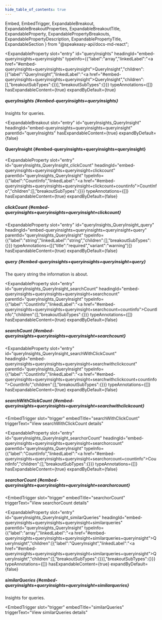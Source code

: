 ```yaml
---
hide_table_of_contents: true
---
```

  Embed,
  EmbedTrigger,
  ExpandableBreakout,
  ExpandableBreakoutProperties,
  ExpandableBreakoutTitle,
  ExpandableProperty,
  ExpandablePropertyBreakouts,
  ExpandablePropertyDescription,
  ExpandablePropertyTitle,
  ExpandableSection
} from "@speakeasy-api/docs-md-react";

<ExpandableSection>

<ExpandableProperty
  slot="entry"
  id="queryInsights"
  headingId="embed-queryinsights+queryinsights"
  typeInfo={{"label":"array","linkedLabel":"<a href=\"#embed-queryinsights+queryinsights+queryinsight\">QueryInsight</a>","children":[{"label":"QueryInsight","linkedLabel":"<a href=\"#embed-queryinsights+queryinsights+queryinsight\">QueryInsight</a>","children":[],"breakoutSubTypes":{}}],"breakoutSubTypes":{}}}
  typeAnnotations={[]}
  hasExpandableContent={true}
  expandByDefault={true}
>

<ExpandablePropertyTitle slot="title">

##### queryInsights \{#embed-queryinsights+queryinsights\}

</ExpandablePropertyTitle>

<ExpandablePropertyDescription slot="description">

Insights for queries.

</ExpandablePropertyDescription>

<ExpandablePropertyBreakouts slot="breakouts">

<ExpandableBreakout
  slot="entry"
  id="queryInsights_QueryInsight"
  headingId="embed-queryinsights+queryinsights+queryinsight"
  parentId="queryInsights"
  hasExpandableContent={true}
  expandByDefault={false}
>

<ExpandableBreakoutTitle slot="title">

#### QueryInsight \{#embed-queryinsights+queryinsights+queryinsight\}

</ExpandableBreakoutTitle>

<ExpandableBreakoutProperties slot="properties">

<ExpandableProperty
  slot="entry"
  id="queryInsights_QueryInsight_clickCount"
  headingId="embed-queryinsights+queryinsights+queryinsight+clickcount"
  parentId="queryInsights_QueryInsight"
  typeInfo={{"label":"CountInfo","linkedLabel":"<a href=\"#embed-queryinsights+queryinsights+queryinsight+clickcount+countinfo\">CountInfo</a>","children":[],"breakoutSubTypes":{}}}
  typeAnnotations={[]}
  hasExpandableContent={true}
  expandByDefault={false}
>

<ExpandablePropertyTitle slot="title">

##### clickCount \{#embed-queryinsights+queryinsights+queryinsight+clickcount\}

</ExpandablePropertyTitle>

<Embed slot="embed">

<EmbedTrigger slot="trigger" embedTitle="clickCount" triggerText="View clickCount details">

<Embedclickcount />

</EmbedTrigger>

</Embed>

</ExpandableProperty>

<ExpandableProperty
  slot="entry"
  id="queryInsights_QueryInsight_query"
  headingId="embed-queryinsights+queryinsights+queryinsight+query"
  parentId="queryInsights_QueryInsight"
  typeInfo={{"label":"string","linkedLabel":"string","children":[],"breakoutSubTypes":{}}}
  typeAnnotations={[{"title":"required","variant":"warning"}]}
  hasExpandableContent={true}
  expandByDefault={false}
>

<ExpandablePropertyTitle slot="title">

##### query \{#embed-queryinsights+queryinsights+queryinsight+query\}

</ExpandablePropertyTitle>

<ExpandablePropertyDescription slot="description">

The query string the information is about.

</ExpandablePropertyDescription>

</ExpandableProperty>

<ExpandableProperty
  slot="entry"
  id="queryInsights_QueryInsight_searchCount"
  headingId="embed-queryinsights+queryinsights+queryinsight+searchcount"
  parentId="queryInsights_QueryInsight"
  typeInfo={{"label":"CountInfo","linkedLabel":"<a href=\"#embed-queryinsights+queryinsights+queryinsight+searchcount+countinfo\">CountInfo</a>","children":[],"breakoutSubTypes":{}}}
  typeAnnotations={[]}
  hasExpandableContent={true}
  expandByDefault={false}
>

<ExpandablePropertyTitle slot="title">

##### searchCount \{#embed-queryinsights+queryinsights+queryinsight+searchcount\}

</ExpandablePropertyTitle>

<Embed slot="embed">

<EmbedTrigger slot="trigger" embedTitle="searchCount" triggerText="View searchCount details">

<Embedsearchcount />

</EmbedTrigger>

</Embed>

</ExpandableProperty>

<ExpandableProperty
  slot="entry"
  id="queryInsights_QueryInsight_searchWithClickCount"
  headingId="embed-queryinsights+queryinsights+queryinsight+searchwithclickcount"
  parentId="queryInsights_QueryInsight"
  typeInfo={{"label":"CountInfo","linkedLabel":"<a href=\"#embed-queryinsights+queryinsights+queryinsight+searchwithclickcount+countinfo\">CountInfo</a>","children":[],"breakoutSubTypes":{}}}
  typeAnnotations={[]}
  hasExpandableContent={true}
  expandByDefault={false}
>

<ExpandablePropertyTitle slot="title">

##### searchWithClickCount \{#embed-queryinsights+queryinsights+queryinsight+searchwithclickcount\}

</ExpandablePropertyTitle>

<Embed slot="embed">

<EmbedTrigger
  slot="trigger"
  embedTitle="searchWithClickCount"
  triggerText="View searchWithClickCount details"
>

<Embedsearchwithclickcount />

</EmbedTrigger>

</Embed>

</ExpandableProperty>

<ExpandableProperty
  slot="entry"
  id="queryInsights_QueryInsight_searchorCount"
  headingId="embed-queryinsights+queryinsights+queryinsight+searchorcount"
  parentId="queryInsights_QueryInsight"
  typeInfo={{"label":"CountInfo","linkedLabel":"<a href=\"#embed-queryinsights+queryinsights+queryinsight+searchorcount+countinfo\">CountInfo</a>","children":[],"breakoutSubTypes":{}}}
  typeAnnotations={[]}
  hasExpandableContent={true}
  expandByDefault={false}
>

<ExpandablePropertyTitle slot="title">

##### searchorCount \{#embed-queryinsights+queryinsights+queryinsight+searchorcount\}

</ExpandablePropertyTitle>

<Embed slot="embed">

<EmbedTrigger
  slot="trigger"
  embedTitle="searchorCount"
  triggerText="View searchorCount details"
>

<Embedsearchorcount />

</EmbedTrigger>

</Embed>

</ExpandableProperty>

<ExpandableProperty
  slot="entry"
  id="queryInsights_QueryInsight_similarQueries"
  headingId="embed-queryinsights+queryinsights+queryinsight+similarqueries"
  parentId="queryInsights_QueryInsight"
  typeInfo={{"label":"array","linkedLabel":"<a href=\"#embed-queryinsights+queryinsights+queryinsight+similarqueries+queryinsight\">QueryInsight</a>","children":[{"label":"QueryInsight","linkedLabel":"<a href=\"#embed-queryinsights+queryinsights+queryinsight+similarqueries+queryinsight\">QueryInsight</a>","children":[],"breakoutSubTypes":{}}],"breakoutSubTypes":{}}}
  typeAnnotations={[]}
  hasExpandableContent={true}
  expandByDefault={false}
>

<ExpandablePropertyTitle slot="title">

##### similarQueries \{#embed-queryinsights+queryinsights+queryinsight+similarqueries\}

</ExpandablePropertyTitle>

<ExpandablePropertyDescription slot="description">

Insights for queries.

</ExpandablePropertyDescription>

<Embed slot="embed">

<EmbedTrigger
  slot="trigger"
  embedTitle="similarQueries"
  triggerText="View similarQueries details"
>

<Embedsimilarqueries />

</EmbedTrigger>

</Embed>

</ExpandableProperty>

</ExpandableBreakoutProperties>

</ExpandableBreakout>

</ExpandablePropertyBreakouts>

</ExpandableProperty>

</ExpandableSection>